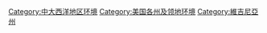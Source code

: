 [[Category:中大西洋地区环境|Category:中大西洋地区环境]]
[[Category:美国各州及领地环境|Category:美国各州及领地环境]]
[[Category:維吉尼亞州|Category:維吉尼亞州]]